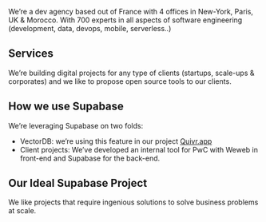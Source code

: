 We’re a dev agency based out of France with 4 offices in New-York, Paris, UK & Morocco. With 700 experts in all aspects of software engineering (development, data, devops, mobile, serverless..)

## Services

We’re building digital projects for any type of clients (startups, scale-ups & corporates) and we like to propose open source tools to our clients.

## How we use Supabase

We’re leveraging Supabase on two folds:

- VectorDB: we’re using this feature in our project [Quivr.app](https://www.quivr.app/)
- Client projects: We’ve developed an internal tool for PwC with Weweb in front-end and Supabase for the back-end.

## Our Ideal Supabase Project

We like projects that require ingenious solutions to solve business problems at scale.
